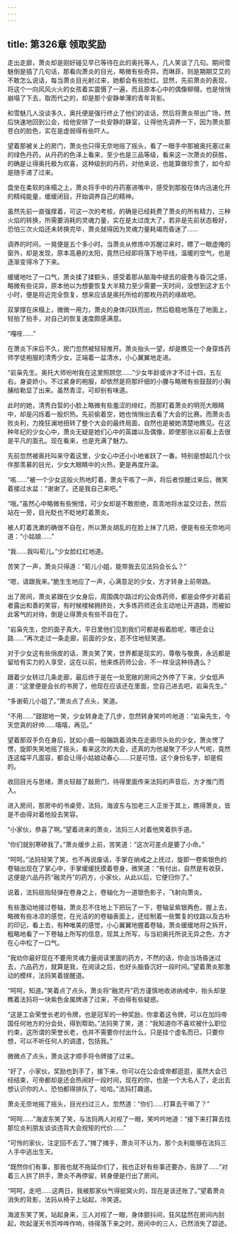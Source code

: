 ```yaml
---
---
---
```

title: 第326章 领取奖励
---



走出走廊，萧炎却是刚好碰见早已等待在此的奥托等人，几人笑谈了几句。期间雪魅倒是插了几句话，那看向萧炎的目光，略微有些奇异。而琳菲，则是期期艾艾的不敢怎么说话，每当萧炎目光射过来，她都会有些脸红。显然，先前萧炎的表现，将这个一向风风火火的女孩着实震慑了一遍，而且原本心中的偶像柳翎，也是悄悄崩塌了下去，取而代之的，却是那个安静单薄的青年背影。

和雪魅几人没谈多久，奥托便是强行终止了他们的谈话，然后将萧炎带出广场，然后快速地回到公会，给他安排了一处安静的静室，让得他先调养一下，因为萧炎那苍白的脸色，实在是虚弱得有些吓人。

望着那被关上的房门，萧炎也只得无奈地摇了摇头，看了一眼手中那被奥托塞过来的绿色丹药，从丹药的色泽上看来，至少也是三品等级，看来这一次萧炎的获胜，的确是让得奥托极为欢喜，这种级别的丹药，对他来说，也能算做珍贵了，如今却是随手递了过来。

盘坐在柔软的床榻之上，萧炎将手中的丹药塞进嘴中，感受到那股在体内迅速化开的精纯能量，缓缓闭目，开始调养自己的精神。

虽然先前一直强撑着，可这一次的考核，的确是已经耗费了萧炎的所有精力，三种火焰的转换，所需要消耗的灵魂力量，实在是太过庞大了，若非是先前状态极好，恐怕三次火焰还未转换完毕，萧炎就得因为灵魂力量耗竭而昏迷了……

调养的时间，一晃便是五个多小时。当萧炎从修炼中苏醒过来时，瞟了一眼虚掩的窗外，却是发现，原本高悬的太阳，竟然已经即将落下地平线，温暖的空气，也是逐渐变得冷了下来。

缓缓地吐了一口气，萧炎揉了揉额头，感受着那从脑海中褪去的疲惫与昏沉之感，略微有些诧异，原本他以为想要恢复大半精力至少需要一天时间，没想到这才五个小时，便是将近完全恢复，想来应该是奥托所给的那枚丹药的缘故吧。

双掌撑在床榻上，微微一用力，萧炎的身体闪跃而出，然后稳稳地落在了地面上，轻拍了拍手，对自己的恢复速度颇感满意。

“嘎吱……”

在萧炎下床后不久，房门忽然被轻轻推开。萧炎抬头一望，却是瞧见一个身穿炼药师学徒袍服的清秀少女，正端着一盆清水，小心翼翼地走进。

“岩枭先生。奥托大师吩咐我在这里照顾您……”少女年龄或许才不过十四，五左右。身姿娇小。不过紧身的袍服，却依然是将那纤细的小腰与略微有些鼓鼓的小胸脯给勒显了出来。虽然青涩，可却别有味道。

此时的她，清秀白晢的小脸上略微有些羞涩的绯红，而那盯着萧炎的明亮大眼睛中，却是闪烁着一股炽热。先前偷着空，她也悄悄出去看了大会的比赛。而萧炎击败炎利，力挽狂澜地扭转了整个大会的最终局面，自然也是被她清楚地瞧见。在这种年纪的少女心中，萧炎无疑是她们心中的英雄以及偶像，即使那张以前看上去很是平凡的面孔。现在看来，也是充满了魅力。

先前忽然被奥托叫来守着这里，少女心中还小小地雀跃了一番。特别是想起几个伙伴那羡慕的目光，少女大眼睛中的火热，更是再度升温。

“咳……”被一个少女这般火热地盯着，萧炎干咳了一声，将后者惊醒过来后，微笑着接过水盆：“谢谢了。还是我自己来吧。”

“哦。”虽然心中略微有些惋惜，可少女却是不敢拒绝，乖乖地将水盆交过去，然后站在一旁，目光眨也不眨地盯着萧炎。

被人盯着洗漱的确很不自在，所以萧炎胡乱的在脸上抹了几把，便是有些无奈地问道：“小姑娘……”

“我……我叫荀儿。”少女脸红红地道。

苦笑了一声，萧炎只得道：“荀儿小姐，能带我去见法犸会长么？”

“嗯，请跟我来。”脆生生地应了一声，心满意足的少女，方才转身上前带路。

出了房间，萧炎紧跟在少女身后，周围偶尔路过的公会炼药师，都是会停步对着前者露出和善的笑容，有时候楼梯拥挤处，大多炼药师还会主动地让开道路，而被如此客气的对待，倒是让得萧炎有些不自在了。

“岩枭先生，您的面子真大，平日里他们见到我们可都是板着脸呢，哪还会让路……”再次走过一条走廊，前面的少女，忍不住地轻笑道。

对于少女这有些俏皮的话，萧炎笑了笑，世界都是现实的，尊敬与敬畏，永远都是留给有实力的人享受，这在以前，他来炼药师公会，不一样没这种待遇么？

跟着少女转过几条走廊，最后终于是在一处宽敞的房间之外停了下来，少女低声道：“这里便是会长的书房了，他现在应该还在里面，您自己进去吧，岩枭先生。”

“多谢荀儿小姐了。”萧炎点了点头，笑道。

“不用……”甜甜地一笑，少女转身走了几步，忽然转身笑吟吟地道：“岩枭先生，今天您真的好帅……嘻嘻，再见。”

望着那双手负在身后，犹如小鹿一般蹦跳着消失在走廊尽头处的少女，萧炎愣了愣，旋即失笑地摇了摇头，看来这次的大会，还真的为他凝聚了不少人气呢，竟然连这幅平凡面容，都会让得小姑娘动春心……只是可惜，这个身份名字，却是假的。

收回目光与思绪，萧炎轻敲了敲房门，待得里面传来法犸的声音后，方才推门而入。

进入房间，那房中的书桌旁，法犸，海波东与加老三人正坐于其上，瞧得萧炎，皆是不由得对着他投去笑容。

“小家伙，恭喜了啊。”望着进来的萧炎，法犸三人对着他笑着拱手道。

“你们就别寒碜我了。”萧炎缓步上前，苦笑道：“这次可差点是要了小命。”

“呵呵。”法犸轻笑了笑，也不再说废话，手掌在纳戒之上抚过，旋即一卷紫银色的卷轴出现在了掌心中，手掌缓缓抚摸着卷身，微笑道：“有付出，自然是有收获，这便是六品丹药“融灵丹”的药方，小家伙，从此以后，它便归你了。”

说着，法犸屈指轻弹在卷身之上，卷轴化为一道银色影子，飞射向萧炎。

有些激动地接过卷轴，萧炎忍不住地上下把玩了一下，卷轴呈紫银两色，握上去，略微有些冰凉的感觉，在光洁的的卷轴表面上，还绘制着一些繁复的纹路以及古朴的印记，看上去，有种唯美的感觉，小心翼翼地握着卷轴，萧炎缓缓地将之拆开，粗略地看了一下卷轴上所写的信息，现其上所写，与当初奥托所说无异之色，方才在心中松了一口气。

“我劝你最好现在不要用灵魂力量阅读里面的药方，不然的话，你会当场昏迷过去，六品药方，就算是我，在阅读之后，也好头脑昏沉好一段时间。”望着萧炎那激动的模样，法犸笑着提醒道。

“呵呵，知道。”笑着点了点头，萧炎将“融灵丹”药方谨慎地收进纳戒中，抬头却是瞧着法犸将一块紫色金属牌递了过来，不由得有些疑惑。

“这是工会荣誉长老的令牌，也是冠军的一种奖励，你拿着这令牌，可以在加玛帝国任何地方的分会处，得到帮助。”法犸笑了笑，道：“我知道你不喜欢被什么职位约束，这所谓的荣誉长老，也并不需要你付出什么，只是挂个虚名而已，只要你想，可以不听任何人的调遣，包括我。”

微微点了点头，萧炎这才顺手将令牌接了过来。

“好了，小家伙，奖励也到手了，接下来，你可以在公会或帝都逛逛，虽然大会已经结束，可帝都却是还会热闹好一段时间，现在的你，也是一个大名人了，走出去想认识你的人，恐怕都得排队了，哈哈。”法犸打趣道。

萧炎无奈地摇了摇头，目光扫过三人，忽然道：“你们……打算去干嘛了？”

“呵呵……”海波东笑了笑，与法犸两人对视了一眼，笑吟吟地道：“接下来打算去找那位炎利朋友谈谈违背大会规矩的代价……”

“可怜的家伙，注定回不去了。”摊了摊手，萧炎可不认为，那个炎利能够在法犸三人手中逃出生天。

“既然你们有事，那我也就不拖延你们了，我也正好有些事还要办，告辞了……”对着三人拱了拱手，萧炎不再停留，转身便是行出了房间。

“呵呵，走吧……这两日，我被那家伙气得挺窝火的，现在是该还账了。”望着萧炎消失的背影，法犸从椅子上站起，冷笑道。

海波东笑了笑，站起身来，三人对视了一眼，身体颤抖间，狂风猛然在房间内刮起，吹起漫天书页哗哗作响，待得落下来之时，房间中的三人，已然消失了踪迹。